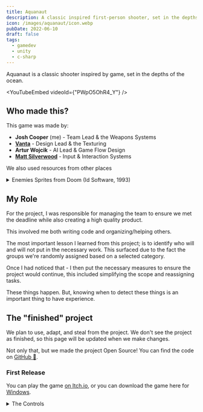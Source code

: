 ```yaml
---
title: Aquanaut
description: A classic inspired first-person shooter, set in the depths of the ocean. Created as a part of a team.
icon: /images/aquanaut/icon.webp
pubDate: 2022-06-10
draft: false
tags:
  - gamedev
  - unity
  - c-sharp
---
```



Aquanaut is a classic shooter inspired by game, set in the depths of the ocean.

<YouTubeEmbed videoId={"PWpO5OhR4_Y"} />

## Who made this?

This game was made by:

- <strong>Josh Cooper</strong> (me) - Team Lead & the Weapons Systems
- <strong>[Vanta](https://vantasia.dev)</strong> - Design Lead & the Texturing
- <strong>Artur Wojcik</strong> - AI Lead & Game Flow Design
- <strong>[Matt Silverwood](https://silverwood.dev)</strong> - Input &
  Interaction Systems

We also used resources from other places

<details>

<summary>Enemies Sprites from Doom (Id Software, 1993)</summary>
<em>
  Sprites have been used as a placeholder, with the understanding that they will
  be replaced at a later, and are being used only for educational purposes.
</em>

- Various Sound Effects from [freesound](https://freesound.org).
- Tile Set from [Tileable.co](https://tileable.co/).
- Some sound effects made with our voices

</details>

## My Role

For the project, I was responsible for managing the team to ensure we met the deadline while also creating a high quality product.

This involved me both writing code and organizing/helping others.

The most important lesson I learned from this project; is to identify who will and will not put in the necessary work.
This surfaced due to the fact the groups we're randomly assigned based on a selected category.

Once I had noticed that - I then put the necessary measures to ensure the project would continue, this included simplifying the scope and reassigning tasks.

These things happen. But, knowing when to detect these things is an important thing to have experience.

## The "finished" project

We plan to use, adapt, and steal from the project. We don't see the project as finished, so this page will be updated when we make changes.

Not only that, but we made the project Open Source! You can find the code on [GitHub 🤖](https://github.com/CMP2804M-TSE-Group-28/supernova).

### First Release

You can play the game [on Itch.io](https://joshcooper.itch.io/aquanaut), or you can download the game here for <a href="/demos/portfolio/aquanaut_1.0_win.zip">Windows</a>.

<details>
<summary>The Controls</summary>

Use <kbd>W</kbd>, <kbd>A</kbd>, <kbd>S</kbd>, and <kbd>D</kbd> for movement, and the <kbd>mouse</kbd> to look <kbd>left</kbd> and <kbd>right</kbd>.

Press the <kbd>1</kbd> key to use the **Pistol**, press the <kbd>2</kbd> key to use the **Rocket Launcher** (this will need to unlocked).

Press <kbd>E</kbd> to interact with things.

<kbd>Left Control</kbd> is for crouching.

And finally, <kbd>Space</kbd> to Jump!

</details>
